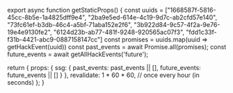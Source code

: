 
export async function getStaticProps() {
  const uuids = ["1668587f-5816-45cc-8b5e-1a4825dff9e4", "2ba9e5ed-614e-4c19-9d7c-ab2cfd57e140", "73fc61ef-b3db-46c4-a5bf-71aba152e2f6", "3b922d84-9c57-4f2a-9e76-19e4e9130fe2", "6124d23b-ab77-481f-9248-920565ac07f3", "fdd1c33f-f31b-4421-abc9-0887158147cc"]
  const promises = uuids.map(uuid => getHackEvent(uuid))
  const past_events = await Promise.all(promises);
  const future_events = await getAllHackEvents('future');

  return {
    props: {
        ssg: {
            past_events: past_events || [],
            future_events: future_events || []
        }
    },
    revalidate: 1 * 60 * 60, // once every hour (in seconds)
  };
}

<HomePage past_events={useSSG().past_events} future_events={useSSG().future_events} />
